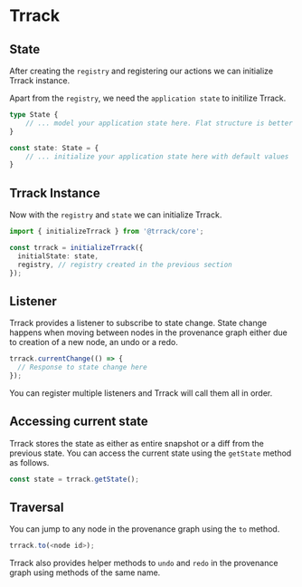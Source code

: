 # Trrack

## State

After creating the `registry` and registering our actions we can initialize Trrack instance.

Apart from the `registry`, we need the `application state` to initilize Trrack.

```typescript copy
type State {
    // ... model your application state here. Flat structure is better for modular updates as well as storing diffs.
}

const state: State = {
    // ... initialize your application state here with default values
}
```

## Trrack Instance

Now with the `registry` and `state` we can initialize Trrack.

```typescript copy
import { initializeTrrack } from '@trrack/core';

const trrack = initializeTrrack({
  initialState: state,
  registry, // registry created in the previous section
});
```

## Listener

Trrack provides a listener to subscribe to state change. State change happens when moving between nodes in the provenance graph either due to creation of a new node, an undo or a redo.

```typescript copy
trrack.currentChange(() => {
  // Response to state change here
});
```

You can register multiple listeners and Trrack will call them all in order.

## Accessing current state

Trrack stores the state as either as entire snapshot or a diff from the previous state.
You can access the current state using the `getState` method as follows.

```typescript copy
const state = trrack.getState();
```

## Traversal

You can jump to any node in the provenance graph using the `to` method.

```typescript copy
trrack.to(<node id>);
```

Trrack also provides helper methods to `undo` and `redo` in the provenance graph using methods of the same name.
